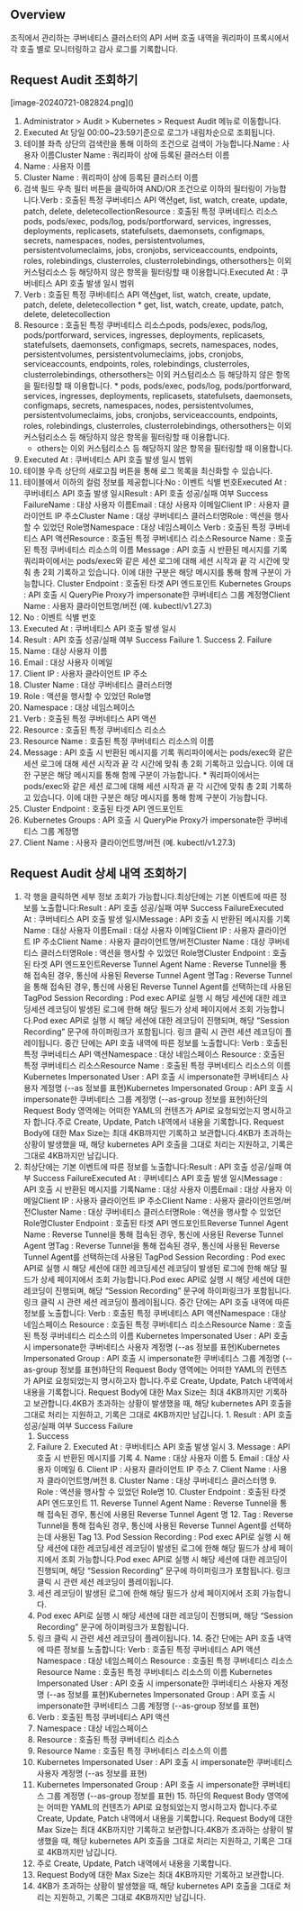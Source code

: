 ## Overview
조직에서 관리하는 쿠버네티스 클러스터의 API 서버 호출 내역을 쿼리파이 프록시에서 각 호출 별로 모니터링하고 감사 로그를 기록합니다.

## Request Audit 조회하기
<p align="center">
<div>[image-20240721-082824.png]()</div>
</p>

1. Administrator > Audit > Kubernetes > Request Audit 메뉴로 이동합니다.
2. Executed At 당일 00:00~23:59기준으로 로그가 내림차순으로 조회됩니다.
3. 테이블 좌측 상단의 검색란을 통해 이하의 조건으로 검색이 가능합니다.Name : 사용자 이름Cluster Name : 쿼리파이 상에 등록된 클러스터 이름
  1. Name : 사용자 이름
  2. Cluster Name : 쿼리파이 상에 등록된 클러스터 이름
4. 검색 필드 우측 필터 버튼을 클릭하여 AND/OR 조건으로 이하의 필터링이 가능합니다.Verb : 호출된 특정 쿠버네티스 API 액션get, list, watch, create, update, patch, delete, deletecollectionResource : 호출된 특정 쿠버네티스 리소스pods, pods/exec, pods/log, pods/portforward, services, ingresses, deployments, replicasets, statefulsets, daemonsets, configmaps, secrets, namespaces, nodes, persistentvolumes, persistentvolumeclaims, jobs, cronjobs, serviceaccounts, endpoints, roles, rolebindings, clusterroles, clusterrolebindings, othersothers는 이외 커스텀리소스 등 해당하지 않은 항목을 필터링할 때 이용합니다.Executed At : 쿠버네티스 API 호출 발생 일시 범위
  1. Verb : 호출된 특정 쿠버네티스 API 액션get, list, watch, create, update, patch, delete, deletecollection
    * get, list, watch, create, update, patch, delete, deletecollection
  2. Resource : 호출된 특정 쿠버네티스 리소스pods, pods/exec, pods/log, pods/portforward, services, ingresses, deployments, replicasets, statefulsets, daemonsets, configmaps, secrets, namespaces, nodes, persistentvolumes, persistentvolumeclaims, jobs, cronjobs, serviceaccounts, endpoints, roles, rolebindings, clusterroles, clusterrolebindings, othersothers는 이외 커스텀리소스 등 해당하지 않은 항목을 필터링할 때 이용합니다.
    * pods, pods/exec, pods/log, pods/portforward, services, ingresses, deployments, replicasets, statefulsets, daemonsets, configmaps, secrets, namespaces, nodes, persistentvolumes, persistentvolumeclaims, jobs, cronjobs, serviceaccounts, endpoints, roles, rolebindings, clusterroles, clusterrolebindings, othersothers는 이외 커스텀리소스 등 해당하지 않은 항목을 필터링할 때 이용합니다.
      * others는 이외 커스텀리소스 등 해당하지 않은 항목을 필터링할 때 이용합니다.
  3. Executed At : 쿠버네티스 API 호출 발생 일시 범위
5. 테이블 우측 상단의 새로고침 버튼을 통해 로그 목록을 최신화할 수 있습니다.
6. 테이블에서 이하의 컬럼 정보를 제공합니다:No : 이벤트 식별 번호Executed At : 쿠버네티스 API 호출 발생 일시Result : API 호출 성공/실패 여부  Success FailureName : 대상 사용자 이름Email : 대상 사용자 이메일Client IP : 사용자 클라이언트 IP 주소Cluster Name : 대상 쿠버네티스 클러스터명Role : 액션을 행사할 수 있었던 Role명Namespace : 대상 네임스페이스 Verb : 호출된 특정 쿠버네티스 API 액션Resource : 호출된 특정 쿠버네티스 리소스Resource Name : 호출된 특정 쿠버네티스 리소스의 이름 Message : API 호출 시 반환된 메시지를 기록 쿼리파이에서는 pods/exec와 같은 세션 로그에 대해 세션 시작과 끝 각 시간에 맞춰 총 2회 기록하고 있습니다. 이에 대한 구분은 해당 메시지를 통해 함께 구분이 가능합니다.  Cluster Endpoint : 호출된 타겟 API 엔드포인트 Kubernetes Groups : API 호출 시 QueryPie Proxy가 impersonate한 쿠버네티스 그룹 계정명Client Name : 사용자 클라이언트명/버전 (예. kubectl/v1.27.3)
  1. No : 이벤트 식별 번호
  2. Executed At : 쿠버네티스 API 호출 발생 일시
  3. Result : API 호출 성공/실패 여부  Success Failure
    1. Success
    2. Failure
  4. Name : 대상 사용자 이름
  5. Email : 대상 사용자 이메일
  6. Client IP : 사용자 클라이언트 IP 주소
  7. Cluster Name : 대상 쿠버네티스 클러스터명
  8. Role : 액션을 행사할 수 있었던 Role명
  9. Namespace : 대상 네임스페이스
  10. Verb : 호출된 특정 쿠버네티스 API 액션
  11. Resource : 호출된 특정 쿠버네티스 리소스
  12. Resource Name : 호출된 특정 쿠버네티스 리소스의 이름
  13. Message : API 호출 시 반환된 메시지를 기록 쿼리파이에서는 pods/exec와 같은 세션 로그에 대해 세션 시작과 끝 각 시간에 맞춰 총 2회 기록하고 있습니다. 이에 대한 구분은 해당 메시지를 통해 함께 구분이 가능합니다.
    * 쿼리파이에서는 pods/exec와 같은 세션 로그에 대해 세션 시작과 끝 각 시간에 맞춰 총 2회 기록하고 있습니다. 이에 대한 구분은 해당 메시지를 통해 함께 구분이 가능합니다.
  14. Cluster Endpoint : 호출된 타겟 API 엔드포인트
  15. Kubernetes Groups : API 호출 시 QueryPie Proxy가 impersonate한 쿠버네티스 그룹 계정명
  16. Client Name : 사용자 클라이언트명/버전 (예. kubectl/v1.27.3)

## Request Audit 상세 내역 조회하기
1. 각 행을 클릭하면 세부 정보 조회가 가능합니다.최상단에는 기본 이벤트에 따른 정보를 노출합니다:Result : API 호출 성공/실패 여부  Success FailureExecuted At : 쿠버네티스 API 호출 발생 일시Message : API 호출 시 반환된 메시지를 기록Name : 대상 사용자 이름Email : 대상 사용자 이메일Client IP : 사용자 클라이언트 IP 주소Client Name : 사용자 클라이언트명/버전Cluster Name : 대상 쿠버네티스 클러스터명Role : 액션을 행사할 수 있었던 Role명Cluster Endpoint : 호출된 타겟 API 엔드포인트Reverse Tunnel Agent Name : Reverse Tunnel을 통해 접속된 경우, 통신에 사용된 Reverse Tunnel Agent 명Tag : Reverse Tunnel을 통해 접속된 경우, 통신에 사용된 Reverse Tunnel Agent를 선택하는데 사용된 TagPod Session Recording : Pod exec API로 실행 시 해당 세션에 대한 레코딩세션 레코딩이 발생된 로그에 한해 해당 필드가 상세 페이지에서 조회 가능합니다.Pod exec API로 실행 시 해당 세션에 대한 레코딩이 진행되며, 해당 “Session Recording” 문구에 하이퍼링크가 포함됩니다. 링크 클릭 시 관련 세션 레코딩이 플레이됩니다. 중간 단에는 API 호출 내역에 따른 정보를 노출합니다: Verb : 호출된 특정 쿠버네티스 API 액션Namespace : 대상 네임스페이스 Resource : 호출된 특정 쿠버네티스 리소스Resource Name : 호출된 특정 쿠버네티스 리소스의 이름 Kubernetes Impersonated User : API 호출 시 impersonate한 쿠버네티스 사용자 계정명 (--as 정보를 표현)Kubernetes Impersonated Group : API 호출 시 impersonate한 쿠버네티스 그룹 계정명 (--as-group 정보를 표현)하단의 Request Body 영역에는 어떠한 YAML의 컨텐츠가 API로 요청되었는지 명시하고자 합니다.주로 Create, Update, Patch 내역에서 내용을 기록합니다. Request Body에 대한 Max Size는 최대 4KB까지만 기록하고 보관합니다.4KB가 초과하는 상황이 발생했을 때, 해당 kubernetes API 호출을 그대로 처리는 지원하고, 기록은 그대로 4KB까지만 남깁니다.
  1. 최상단에는 기본 이벤트에 따른 정보를 노출합니다:Result : API 호출 성공/실패 여부  Success FailureExecuted At : 쿠버네티스 API 호출 발생 일시Message : API 호출 시 반환된 메시지를 기록Name : 대상 사용자 이름Email : 대상 사용자 이메일Client IP : 사용자 클라이언트 IP 주소Client Name : 사용자 클라이언트명/버전Cluster Name : 대상 쿠버네티스 클러스터명Role : 액션을 행사할 수 있었던 Role명Cluster Endpoint : 호출된 타겟 API 엔드포인트Reverse Tunnel Agent Name : Reverse Tunnel을 통해 접속된 경우, 통신에 사용된 Reverse Tunnel Agent 명Tag : Reverse Tunnel을 통해 접속된 경우, 통신에 사용된 Reverse Tunnel Agent를 선택하는데 사용된 TagPod Session Recording : Pod exec API로 실행 시 해당 세션에 대한 레코딩세션 레코딩이 발생된 로그에 한해 해당 필드가 상세 페이지에서 조회 가능합니다.Pod exec API로 실행 시 해당 세션에 대한 레코딩이 진행되며, 해당 “Session Recording” 문구에 하이퍼링크가 포함됩니다. 링크 클릭 시 관련 세션 레코딩이 플레이됩니다. 중간 단에는 API 호출 내역에 따른 정보를 노출합니다: Verb : 호출된 특정 쿠버네티스 API 액션Namespace : 대상 네임스페이스 Resource : 호출된 특정 쿠버네티스 리소스Resource Name : 호출된 특정 쿠버네티스 리소스의 이름 Kubernetes Impersonated User : API 호출 시 impersonate한 쿠버네티스 사용자 계정명 (--as 정보를 표현)Kubernetes Impersonated Group : API 호출 시 impersonate한 쿠버네티스 그룹 계정명 (--as-group 정보를 표현)하단의 Request Body 영역에는 어떠한 YAML의 컨텐츠가 API로 요청되었는지 명시하고자 합니다.주로 Create, Update, Patch 내역에서 내용을 기록합니다. Request Body에 대한 Max Size는 최대 4KB까지만 기록하고 보관합니다.4KB가 초과하는 상황이 발생했을 때, 해당 kubernetes API 호출을 그대로 처리는 지원하고, 기록은 그대로 4KB까지만 남깁니다.
    1. Result : API 호출 성공/실패 여부  Success Failure
      1. Success
      2. Failure
    2. Executed At : 쿠버네티스 API 호출 발생 일시
    3. Message : API 호출 시 반환된 메시지를 기록
    4. Name : 대상 사용자 이름
    5. Email : 대상 사용자 이메일
    6. Client IP : 사용자 클라이언트 IP 주소
    7. Client Name : 사용자 클라이언트명/버전
    8. Cluster Name : 대상 쿠버네티스 클러스터명
    9. Role : 액션을 행사할 수 있었던 Role명
    10. Cluster Endpoint : 호출된 타겟 API 엔드포인트
    11. Reverse Tunnel Agent Name : Reverse Tunnel을 통해 접속된 경우, 통신에 사용된 Reverse Tunnel Agent 명
    12. Tag : Reverse Tunnel을 통해 접속된 경우, 통신에 사용된 Reverse Tunnel Agent를 선택하는데 사용된 Tag
    13. Pod Session Recording : Pod exec API로 실행 시 해당 세션에 대한 레코딩세션 레코딩이 발생된 로그에 한해 해당 필드가 상세 페이지에서 조회 가능합니다.Pod exec API로 실행 시 해당 세션에 대한 레코딩이 진행되며, 해당 “Session Recording” 문구에 하이퍼링크가 포함됩니다. 링크 클릭 시 관련 세션 레코딩이 플레이됩니다.
      1. 세션 레코딩이 발생된 로그에 한해 해당 필드가 상세 페이지에서 조회 가능합니다.
      2. Pod exec API로 실행 시 해당 세션에 대한 레코딩이 진행되며, 해당 “Session Recording” 문구에 하이퍼링크가 포함됩니다.
      3. 링크 클릭 시 관련 세션 레코딩이 플레이됩니다.
    14. 중간 단에는 API 호출 내역에 따른 정보를 노출합니다: Verb : 호출된 특정 쿠버네티스 API 액션Namespace : 대상 네임스페이스 Resource : 호출된 특정 쿠버네티스 리소스Resource Name : 호출된 특정 쿠버네티스 리소스의 이름 Kubernetes Impersonated User : API 호출 시 impersonate한 쿠버네티스 사용자 계정명 (--as 정보를 표현)Kubernetes Impersonated Group : API 호출 시 impersonate한 쿠버네티스 그룹 계정명 (--as-group 정보를 표현)
      1. Verb : 호출된 특정 쿠버네티스 API 액션
      2. Namespace : 대상 네임스페이스
      3. Resource : 호출된 특정 쿠버네티스 리소스
      4. Resource Name : 호출된 특정 쿠버네티스 리소스의 이름
      5. Kubernetes Impersonated User : API 호출 시 impersonate한 쿠버네티스 사용자 계정명 (--as 정보를 표현)
      6. Kubernetes Impersonated Group : API 호출 시 impersonate한 쿠버네티스 그룹 계정명 (--as-group 정보를 표현)
    15. 하단의 Request Body 영역에는 어떠한 YAML의 컨텐츠가 API로 요청되었는지 명시하고자 합니다.주로 Create, Update, Patch 내역에서 내용을 기록합니다. Request Body에 대한 Max Size는 최대 4KB까지만 기록하고 보관합니다.4KB가 초과하는 상황이 발생했을 때, 해당 kubernetes API 호출을 그대로 처리는 지원하고, 기록은 그대로 4KB까지만 남깁니다.
      1. 주로 Create, Update, Patch 내역에서 내용을 기록합니다.
      2. Request Body에 대한 Max Size는 최대 4KB까지만 기록하고 보관합니다.
      3. 4KB가 초과하는 상황이 발생했을 때, 해당 kubernetes API 호출을 그대로 처리는 지원하고, 기록은 그대로 4KB까지만 남깁니다.
